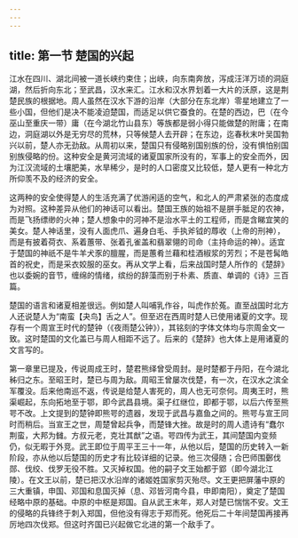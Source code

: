 ```yaml
---
---
---
```

title: 第一节 楚国的兴起
---




江水在四川、湖北间被一道长峡约束住；出峡，向东南奔放，泻成汪洋万顷的洞庭湖，然后折向东北；至武昌，汉水来汇。江水和汉水界划着一大片的沃原，这是荆楚民族的根据地。周人虽然在汉水下游的沿岸（大部分在东北岸）零星地建立了一些小国，但他们是决不能凌迫楚国，而适足以供它蚕食的。在楚的西边，巴（在今巫山至重庆一带）庸（在今湖北竹山县东）等族都是弱小得只能做楚的附庸；在南边，洞庭湖以外是无穷尽的荒林，只等候楚人去开辟；在东边，迄春秋末叶吴国勃兴以前，楚人亦无劲敌。从周初以来，楚国只有侵略别国别族的份，没有惧怕别国别族侵略的份。这种安全是黄河流域的诸夏国家所没有的，军事上的安全而外，因为江汉流域的土壤肥美，水旱稀少，是时的人口密度又比较低，楚人更有一种北方所仰羡不及的经济的安全。

这两种的安全使得楚人的生活充满了优游闲适的空气，和北人的严肃紧张的态度成为对照。这种差异从他们的神话可以看出。楚国王族的始祖不是胼手胝足的农神，而是飞扬缥缈的火神；楚人想象中的河神不是治水平土的工程师，而是含睇宜笑的美女。楚人神话里，没有人面虎爪、遍身白毛、手执斧钺的蓐收（上帝的刑神），而是有披着荷衣、系着蕙带、张着孔雀盖和翡翠翎的司命（主持命运的神）。适宜于楚国的神祇不是牛羊犬豕的膻腥，而是蕙肴兰藉和桂酒椒浆的芳烈；不是苍髯皓首的祝史，而是采衣姣服的巫女。再从文学上看，后来战国时楚人所作的《楚辞》也以委婉的音节，缠绵的情绪，缤纷的辞藻而别于朴素、质直、单调的《诗》三百篇。

楚国的语言和诸夏相差很远。例如楚人叫哺乳作谷，叫虎作於菟。直至战国时北方人还说楚人为“南蛮【夬鸟】舌之人”。但至迟在西周时楚人已使用诸夏的文字。现存有一个周宣王时代的楚钟（《夜雨楚公钟》），其铭刻的字体文体均与宗周金文一致。这时楚国的文化盖已与周人相距不远了。后来的《楚辞》也大体上是用诸夏的文言写的。

第一章里已提及，传说周成王时，楚君熊绎曾受周封。是时楚都于丹阳，在今湖北秭归之东。至昭王时，楚已与周为敌。周昭王曾屡次伐楚，有一次，在汉水之滨全军覆没。后来他南巡不返，传说是给楚人害死的，周人也无可奈何。周夷王时，熊渠崛起，东向拓地至于鄂，即今武昌县境。渠子红继位，即都于鄂，以后六传至熊咢不改。上文提到的楚钟即熊咢的遗器，发现于武昌与嘉鱼之间的。熊咢与宣王同时而稍后。当宣王之世，周楚曾起兵争，而楚锋大挫。故是时的周人遗诗有“蠢尔荆蛮，大邦为雠。方叔元老，克壮其猷”之语。咢四传为武王，其间楚国内变频仍，似无暇于外竞。武王即位于周平王三十一年，从他以后，楚国的历史转入一新阶段，亦从他以后楚国的历史才有比较详细的记录。他三次侵随；合巴师围鄾伐郧、伐绞、伐罗无役不胜。又灭掉权国。他的嗣子文王始都于郢（即今湖北江陵）。在文王以前，楚已把汉水沿岸的诸姬姓国家剪灭殆尽。文王更把屏藩中原的三大重镇，申国、邓国和息国灭掉（息、邓皆河南今县，申即南阳），奠定了楚国经略中原的基础。中原的中枢是郑国。自从武王末年，郑人对楚已惴惴不安。文王的侵略的兵锋终于刺入郑国，但他没有得志于郑而死。他死后二十年间楚国再接再厉地四次伐郑。但这时齐国已兴起做它北进的第一个敌手了。
